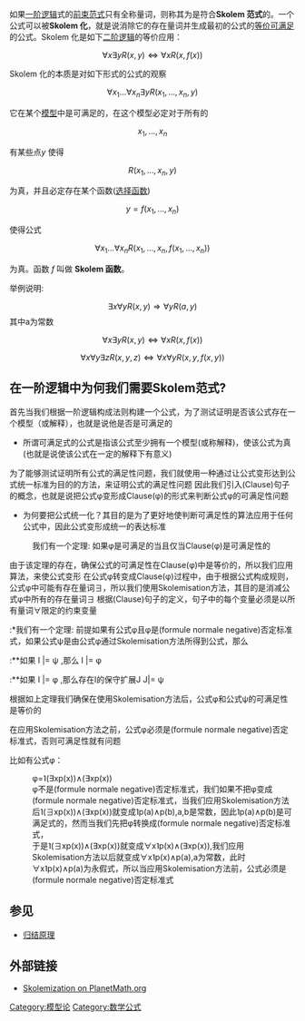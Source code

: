 如果[[一阶逻辑|一阶逻辑]]式的[[前束范式|前束范式]]只有全称量词，则称其为是符合'''Skolem 范式'''的。一个公式可以被'''Skolem 化'''，就是说消除它的存在量词并生成最初的公式的[[等价可满足|等价可满足]]的公式。Skolem 化是如下[[二阶逻辑|二阶逻辑]]的等价应用：

:<math>\forall x \exists y R(x,y) \Leftrightarrow\forall x R(x,f(x))</math> 

Skolem 化的本质是对如下形式的公式的观察

:<math>\forall x_1 \dots \forall x_n \exists y R(x_1,\dots,x_n,y)</math> 

它在某个[[模型论|模型]]中是可满足的，在这个模型必定对于所有的

:<math>x_1,\dots,x_n</math> 

有某些点<math>y</math> 使得 

:<math>R(x_1,\dots,x_n,y)</math> 

为真，并且必定存在某个函数([[选择公理|选择函数]])

:<math>y = f(x_1,\dots,x_n)</math> 

使得公式

:<math>\forall x_1 \dots \forall x_n R(x_1,\dots,x_n,f(x_1,\dots,x_n))</math> 

为真。函数 ''f'' 叫做 '''Skolem 函数'''。

举例说明:
:<math>\exists x \forall y R(x,y)  \Rightarrow\forall y R(a,y)</math> 其中a为常数
:<math>\forall x \exists y R(x,y) \Leftrightarrow\forall x R(x,f(x))</math> 
:<math>\forall x \forall y \exists z R(x,y,z) \Leftrightarrow\forall x \forall y R(x,y,f(x,y))</math>

== 在一阶逻辑中为何我们需要Skolem范式? ==
首先当我们根据一阶逻辑构成法则构建一个公式，为了测试证明是否该公式存在一个模型（或解释），也就是说他是否是可满足的
*所谓可满足式的公式是指该公式至少拥有一个模型(或称解释)，使该公式为真(也就是说使该公式在一定的解释下有意义)

为了能够测试证明所有公式的满足性问题，我们就使用一种通过让公式变形达到公式统一标准为目的的方法，来证明公式的满足性问题
因此我们引入(Clause)句子的概念，也就是说把公式φ变形成Clause(φ)的形式来判断公式φ的可满足性问题
*为何要把公式统一化？其目的是为了更好地使判断可满足性的算法应用于任何公式中，因此公式变形成统一的表达标准

:我们有一个定理: 如果φ是可满足的当且仅当Clause(φ)是可满足性的

由于该定理的存在，确保公式的可满足性在Clause(φ)中是等价的，所以我们应用算法，来使公式变形
在公式φ转变成Clause(φ)过程中，由于根据公式构成规则，公式φ中可能有存在量词∃，所以我们使用Skolemisation方法，其目的是消减公式φ中所有的存在量词∃
根据(Clause)句子的定义，句子中的每个变量必须是以所有量词∀限定的约束变量

:*我们有一个定理: 前提如果有公式φ且φ是(formule normale negative)否定标准式，如果公式ψ是由公式φ通过Skolemisation方法所得到公式，那么
:**如果 I |= ψ ,那么 I |= φ
:**如果 I |= φ ,那么存在I的保守扩展J J|= ψ

根据如上定理我们确保在使用Skolemisation方法后，公式φ和公式ψ的可满足性是等价的

在应用Skolemisation方法之前，公式φ必须是(formule normale negative)否定标准式，否则可满足性就有问题

比如有公式φ：
:φ=˥(∃xp(x))∧(∃xp(x))
:φ不是(formule normale negative)否定标准式，我们如果不把φ变成(formule normale negative)否定标准式，当我们应用Skolemisation方法后˥(∃xp(x))∧(∃xp(x))就变成˥p(a)∧p(b),a,b是常数，因此˥p(a)∧p(b)是可满足式的，然而当我们先把φ转换成(formule normale negative)否定标准式，
:于是˥(∃xp(x))∧(∃xp(x))就变成∀x˥p(x)∧(∃xp(x)),我们应用Skolemisation方法以后就变成∀x˥p(x)∧p(a),a为常数，此时∀x˥p(x)∧p(a)为永假式，所以当应用Skolemisation方法前，公式必须是(formule normale negative)否定标准式

== 参见 ==
*[[归结原理|归结原理]]

== 外部链接 ==
* [http://planetmath.org/encyclopedia/Skolemization.html Skolemization on PlanetMath.org] {{Wayback|url=http://planetmath.org/encyclopedia/Skolemization.html |date=20060227172153 }}

[[Category:模型论|Category:模型论]]
[[Category:数学公式|Category:数学公式]]